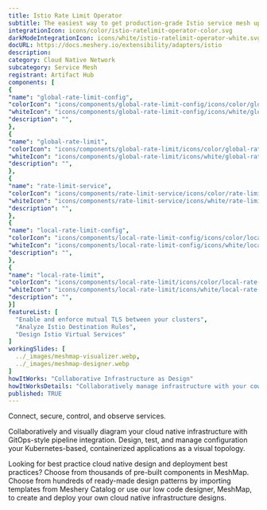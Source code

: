 ```yaml
---
title: Istio Rate Limit Operator
subtitle: The easiest way to get production-grade Istio service mesh up and running
integrationIcon: icons/color/istio-ratelimit-operator-color.svg
darkModeIntegrationIcon: icons/white/istio-ratelimit-operator-white.svg
docURL: https://docs.meshery.io/extensibility/adapters/istio
description: 
category: Cloud Native Network
subcategory: Service Mesh
registrant: Artifact Hub
components: [
{
"name": "global-rate-limit-config",
"colorIcon": "icons/components/global-rate-limit-config/icons/color/global-rate-limit-config-color.svg",
"whiteIcon": "icons/components/global-rate-limit-config/icons/white/global-rate-limit-config-white.svg",
"description": "",
},
{
"name": "global-rate-limit",
"colorIcon": "icons/components/global-rate-limit/icons/color/global-rate-limit-color.svg",
"whiteIcon": "icons/components/global-rate-limit/icons/white/global-rate-limit-white.svg",
"description": "",
},
{
"name": "rate-limit-service",
"colorIcon": "icons/components/rate-limit-service/icons/color/rate-limit-service-color.svg",
"whiteIcon": "icons/components/rate-limit-service/icons/white/rate-limit-service-white.svg",
"description": "",
},
{
"name": "local-rate-limit-config",
"colorIcon": "icons/components/local-rate-limit-config/icons/color/local-rate-limit-config-color.svg",
"whiteIcon": "icons/components/local-rate-limit-config/icons/white/local-rate-limit-config-white.svg",
"description": "",
},
{
"name": "local-rate-limit",
"colorIcon": "icons/components/local-rate-limit/icons/color/local-rate-limit-color.svg",
"whiteIcon": "icons/components/local-rate-limit/icons/white/local-rate-limit-white.svg",
"description": "",
}]
featureList: [
  "Enable and enforce mutual TLS between your clusters",
  "Analyze Istio Destination Rules",
  "Design Istio Virtual Services"
]
workingSlides: [
  ../_images/meshmap-visualizer.webp,
  ../_images/meshmap-designer.webp
]
howItWorks: "Collaborative Infrastructure as Design"
howItWorksDetails: "Collaboratively manage infrastructure with your coworkers synchronously sharing the same designs."
published: TRUE
---
```

<p>
Connect, secure, control, and observe services.
</p>
<p>
    Collaboratively and visually diagram your cloud native infrastructure with GitOps-style pipeline integration. Design, test, and manage configuration your Kubernetes-based, containerized applications as a visual topology.
</p>
<p>
    Looking for best practice cloud native design and deployment best practices? Choose from thousands of pre-built components in MeshMap. Choose from hundreds of ready-made design patterns by importing templates from Meshery Catalog or use our low code designer, MeshMap, to create and deploy your own cloud native infrastructure designs.
</p>
